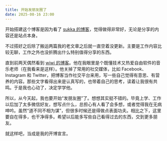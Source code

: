 ```yaml
---
title: 开始发朋友圈了
date: 2025-08-16 23:00
---
```


开始搭建这个博客是因为看了 [sukka 的博客](https://skk.moe/)，觉得做得非常好，无论是分享的内容还是站点本身。

不过搭好之后除了搬运两篇我的老文章之后就一直空着没更新。主要是工作内容比较无聊，工作之外也没折腾出什么特别值得分享的东西。

直到前两天偶然看到 [wiwi 的博客](https://wiwi.blog/)。他在我眼里是个既懂技术又热爱自由软件的音乐老师（在我看来是这样）。他关掉了常用的社交媒体，比如 Facebook、Instagram 和 Twitter，把博客当作社交平台来用，写一些自己觉得有意思、有营养的内容。那些文字看得出来是认真写的，也带着自己的思考，读着让我很有共鸣。于是我也心动了，决定学学他。

所以，从今天起，我也要开始“发朋友圈”了。想想其实挺不错的。毕竟上学、工作以后加了太多微信好友，想写点什么，总担心有人看了会多想，或者觉得我在无病呻吟。虽然“道不同不相为谋”，但很多时候还是得做点表面功夫。相比之下，这里要自在得多，也干净得多。希望以后能多写些自己看得过去的东西，交到更多朋友。

就这样吧，当成是我的开博宣言。
